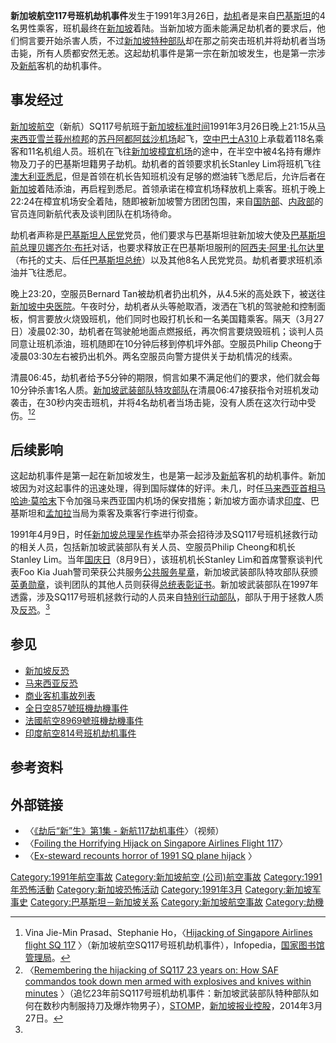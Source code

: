 {{Infobox Airliner accident
|name=新加坡航空117号班机劫机事件
|image=Airbus A310-324, Singapore Airlines AN0118392.jpg
|caption= 涉及劫机的飞机，[[新加坡樟宜机场|新加坡樟宜机场]]，摄于1999年
|Date=1991年3月26日
|Type=[[劫机|劫机]]
|occurrence_type=劫机
|Fatalities=4（劫机者）
|Injuries=2
|Aircraft Type=[[空中客车A310|空中巴士A310-324]]
|Origin={{MYS}}[[苏丹阿都阿兹沙机场|苏丹阿都阿兹沙机场]]
|Last stopover=
|Destination={{flagicon|SGP}} [[新加坡樟宜机场|新加坡樟宜机场]]
|Operator=[[新加坡航空|新加坡航空]]
|Tail Number=9V-STP
|Passengers=114（不包括劫机者）
|Crew=9
|Survivors=123（不包括劫机者）
}}
'''新加坡航空117号班机劫机事件'''发生于1991年3月26日，[[劫机|劫机]]者是来自[[巴基斯坦|巴基斯坦]]的4名男性乘客，班机最终在[[新加坡|新加坡]]着陆。当新加坡方面未能满足劫机者的要求后，他们恫言要开始杀害人质，不过[[特别行动部队_(新加坡)|新加坡特种部队]]却在那之前突击班机并将劫机者当场击毙，所有人质都安然无恙。这起劫机事件是第一宗在新加坡发生，也是第一宗涉及[[新加坡航空|新航]]客机的劫机事件。

==事发经过==
[[新加坡航空|新加坡航空]]（新航）SQ117号航班于[[新加坡标准时间|新加坡标准时间]]1991年3月26日晚上21:15从[[马来西亚|马来西亚]][[雪兰莪州|雪兰莪州]][[梳邦_(雪兰莪)|梳邦]]的[[苏丹阿都阿兹沙机场|苏丹阿都阿兹沙机场]]起飞，[[空中客车A310|空中巴士A310]]上承载着118名乘客和11名机组人员。班机在飞往[[新加坡樟宜机场|新加坡樟宜机场]]的途中，在半空中被4名持有爆炸物及刀子的巴基斯坦籍男子劫机。劫机者的首领要求机长Stanley Lim将班机飞往[[澳大利亚|澳大利亚]][[悉尼|悉尼]]，但是首领在机长告知班机没有足够的燃油转飞悉尼后，允许后者在[[新加坡|新加坡]]着陆添油，再启程到悉尼。首领承诺在樟宜机场释放机上乘客。班机于晚上22:24在樟宜机场安全着陆，随即被新加坡警方团团包围，来自[[新加坡国防部|国防部]]、[[新加坡内政部|内政部]]的官员连同新航代表及谈判团队在机场待命。

劫机者声称是[[巴基斯坦人民党|巴基斯坦人民党]]党员，他们要求与巴基斯坦驻新加坡大使及[[巴基斯坦总理|巴基斯坦前总理]][[贝娜齐尔·布托|贝娜齐尔·布托]]对话，也要求释放正在巴基斯坦服刑的[[阿西夫·阿里·扎尔达里|阿西夫·阿里·扎尔达里]]（布托的丈夫、后任[[巴基斯坦总统|巴基斯坦总统]]）以及其他8名人民党党员。劫机者要求班机添油并飞往悉尼。

晚上23:20，空服员Bernard Tan被劫机者扔出机外，从4.5米的高处跌下，被送往[[新加坡中央医院|新加坡中央医院]]。午夜时分，劫机者从头等舱取酒，泼洒在飞机的驾驶舱和控制面板，恫言要放火烧毁班机，他们同时也殴打机长和一名美国籍乘客。隔天（3月27日）凌晨02:30，劫机者在驾驶舱地面点燃报纸，再次恫言要烧毁班机；谈判人员同意让班机添油，班机随即在10分钟后移到停机坪外部。空服员Philip Cheong于凌晨03:30左右被扔出机外。两名空服员向警方提供关于劫机情况的线索。

清晨06:45，劫机者给予5分钟的期限，恫言如果不满足他们的要求，他们就会每10分钟杀害1名人质。[[新加坡武装部队特攻部队|新加坡武装部队特攻部队]]在清晨06:47接获指令对班机发动袭击，在30秒内突击班机，并将4名劫机者当场击毙，没有人质在这次行动中受伤。<ref name="infopedia">Vina Jie-Min Prasad、Stephanie Ho，〈[http://eresources.nlb.gov.sg/infopedia/articles/SIP_834_2004-12-30.html Hijacking of Singapore Airlines flight SQ 117] {{Wayback|url=http://eresources.nlb.gov.sg/infopedia/articles/SIP_834_2004-12-30.html |date=20201111190514 }}〉（新加坡航空SQ117号班机劫机事件），Infopedia，[[国家图书馆管理局|国家图书馆管理局]]。</ref><ref>〈[http://singaporeseen.stomp.com.sg/singaporeseen/this-urban-jungle/remembering-the-hijacking-of-sq117-23-years-on-how-saf-commandos-took-down-men Remembering the hijacking of SQ117 23 years on: How SAF commandos took down men armed with explosives and knives within minutes] {{webarchive|url=https://web.archive.org/web/20140924021707/http://singaporeseen.stomp.com.sg/singaporeseen/this-urban-jungle/remembering-the-hijacking-of-sq117-23-years-on-how-saf-commandos-took-down-men |date=2014-09-24 }}〉（追忆23年前SQ117号班机劫机事件：新加坡武装部队特种部队如何在数秒内制服持刀及爆炸物男子），[[STOMP|STOMP]]，[[新加坡报业控股|新加坡报业控股]]，2014年3月27日。</ref>

==后续影响==
这起劫机事件是第一起在新加坡发生，也是第一起涉及[[新加坡航空|新航]]客机的劫机事件。新加坡因为对这起事件的迅速处理，得到国际媒体的好评。未几，时任[[马来西亚首相|马来西亚首相]][[马哈迪·莫哈末|马哈迪·莫哈末]]下令加强马来西亚国内机场的保安措施；新加坡方面亦请求[[印度|印度]]、巴基斯坦和[[孟加拉|孟加拉]]当局为乘客及乘客行李进行彻查。

1991年4月9日，时任[[新加坡总理|新加坡总理]][[吴作栋|吴作栋]]举办茶会招待涉及SQ117号班机拯救行动的相关人员，包括新加坡武装部队有关人员、空服员Philip Cheong和机长Stanley Lim。当年[[新加坡国庆日|国庆日]]（8月9日），该班机机长Stanley Lim和首席警察谈判代表Foo Kia Juah警司荣获公共服务[[公共服务星章|公共服务星章]]，新加坡武装部队特攻部队获颁[[英勇勋章|英勇勋章]]，谈判团队的其他人员则获得[[总统表彰证书|总统表彰证书]]。新加坡武装部队在1997年透露，涉及SQ117号班机拯救行动的人员来自[[特别行动部队_(新加坡)|特别行动部队]]，部队于用于拯救人质及[[反恐|反恐]]。<ref name="infopedia"/>

==参见==
{{Portal box|新加坡|马来西亚|航空|恐怖主义}}
*[[新加坡反恐|新加坡反恐]]
*[[马来西亚反恐|马来西亚反恐]]
*[[商业客机事故列表|商业客机事故列表]]
*[[全日空857號班機劫機事件|全日空857號班機劫機事件]]
*[[法國航空8969號班機劫機事件|法國航空8969號班機劫機事件]]
*[[印度航空814号班机劫机事件|印度航空814号班机劫机事件]]

==参考资料==
{{reflist}}

==外部链接==
{{Library resources box|onlinebooks=no|by=no}}
*〈[https://web.archive.org/web/20150615045533/http://www.channel8news.sg/news8/ca/caspecials/20150503-specials-tx/1872466.html 《劫后“新”生》第1集 - 新航117劫机事件]〉（视频）
*〈[https://web.archive.org/web/20131026133109/http://www.hometeam.sg/article.aspx?news_sid=20130326V7k7aRuHajN2 Foiling the Horrifying Hijack on Singapore Airlines Flight 117]〉
*〈[https://sg.news.yahoo.com/ex-sia-steward-faces-down-flight--debt-nightmares.html Ex-steward recounts horror of 1991 SQ plane hijack] {{Wayback|url=https://sg.news.yahoo.com/ex-sia-steward-faces-down-flight--debt-nightmares.html |date=20190913181106 }}〉

{{1991年航空事故}}

[[Category:1991年航空事故|Category:1991年航空事故]]
[[Category:新加坡航空_(公司)航空事故|Category:新加坡航空 (公司)航空事故]]
[[Category:1991年恐怖活動|Category:1991年恐怖活動]]
[[Category:新加坡恐怖活动|Category:新加坡恐怖活动]]
[[Category:1991年3月|Category:1991年3月]]
[[Category:新加坡军事史|Category:新加坡军事史]]
[[Category:巴基斯坦－新加坡关系|Category:巴基斯坦－新加坡关系]]
[[Category:新加坡航空事故|Category:新加坡航空事故]]
[[Category:劫機|Category:劫機]]